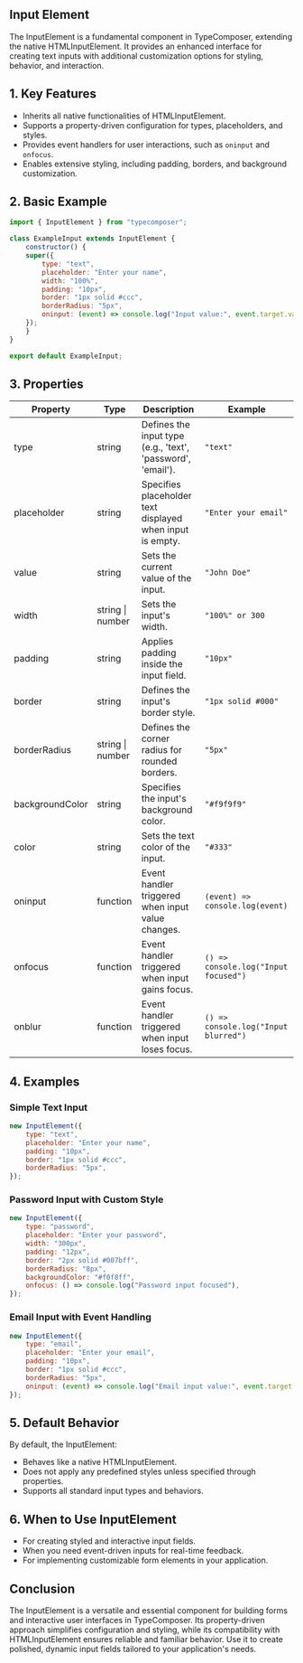 ## Input Element

The InputElement is a fundamental component in TypeComposer, extending the native HTMLInputElement. It provides an enhanced interface for creating text inputs with additional customization options for styling, behavior, and interaction.

## 1. Key Features

- Inherits all native functionalities of HTMLInputElement.
- Supports a property-driven configuration for types, placeholders, and styles.
- Provides event handlers for user interactions, such as `oninput` and `onfocus`.
- Enables extensive styling, including padding, borders, and background customization.

## 2. Basic Example

```javascript
import { InputElement } from "typecomposer";

class ExampleInput extends InputElement {
	constructor() {
	super({
		type: "text",
		placeholder: "Enter your name",
		width: "100%",
		padding: "10px",
		border: "1px solid #ccc",
		borderRadius: "5px",
		oninput: (event) => console.log("Input value:", event.target.value),
	});
	}
}

export default ExampleInput;
```

## 3. Properties

| Property | Type | Description | Example |
|----------|------|-------------|---------|
| type | string | Defines the input type (e.g., 'text', 'password', 'email'). | `"text"` |
| placeholder | string | Specifies placeholder text displayed when input is empty. | `"Enter your email"` |
| value | string | Sets the current value of the input. | `"John Doe"` |
| width | string \| number | Sets the input's width. | `"100%" or 300` |
| padding | string | Applies padding inside the input field. | `"10px"` |
| border | string | Defines the input's border style. | `"1px solid #000"` |
| borderRadius | string \| number | Defines the corner radius for rounded borders. | `"5px"` |
| backgroundColor | string | Specifies the input's background color. | `"#f9f9f9"` |
| color | string | Sets the text color of the input. | `"#333"` |
| oninput | function | Event handler triggered when input value changes. | `(event) => console.log(event)` |
| onfocus | function | Event handler triggered when input gains focus. | `() => console.log("Input focused")` |
| onblur | function | Event handler triggered when input loses focus. | `() => console.log("Input blurred")` |

## 4. Examples

### Simple Text Input

```javascript
new InputElement({
	type: "text",
	placeholder: "Enter your name",
	padding: "10px",
	border: "1px solid #ccc",
	borderRadius: "5px",
});
```

### Password Input with Custom Style

```javascript
new InputElement({
	type: "password",
	placeholder: "Enter your password",
	width: "300px",
	padding: "12px",
	border: "2px solid #007bff",
	borderRadius: "8px",
	backgroundColor: "#f0f8ff",
	onfocus: () => console.log("Password input focused"),
});
```

### Email Input with Event Handling

```javascript
new InputElement({
	type: "email",
	placeholder: "Enter your email",
	padding: "10px",
	border: "1px solid #ccc",
	borderRadius: "5px",
	oninput: (event) => console.log("Email input value:", event.target.value),
});
```

## 5. Default Behavior

By default, the InputElement:
- Behaves like a native HTMLInputElement.
- Does not apply any predefined styles unless specified through properties.
- Supports all standard input types and behaviors.

## 6. When to Use InputElement

- For creating styled and interactive input fields.
- When you need event-driven inputs for real-time feedback.
- For implementing customizable form elements in your application.

## Conclusion

The InputElement is a versatile and essential component for building forms and interactive user interfaces in TypeComposer. Its property-driven approach simplifies configuration and styling, while its compatibility with HTMLInputElement ensures reliable and familiar behavior. Use it to create polished, dynamic input fields tailored to your application's needs.

